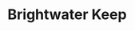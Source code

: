 
# Brightwater Keep
<ProjectDetails
  floatRight
  region="Reach"
  house="House Florent"
  type="Castle"
  status="Completed"
  warp="/warp brightwaterkeep"
  projectLead="TheDesertFox202, xkrillen43x, larshping98"
  dateStarted="2014-06-29T07:00:00+00:00"
  dateCompleted="2014-06-29T07:00:00+00:00"
/>
